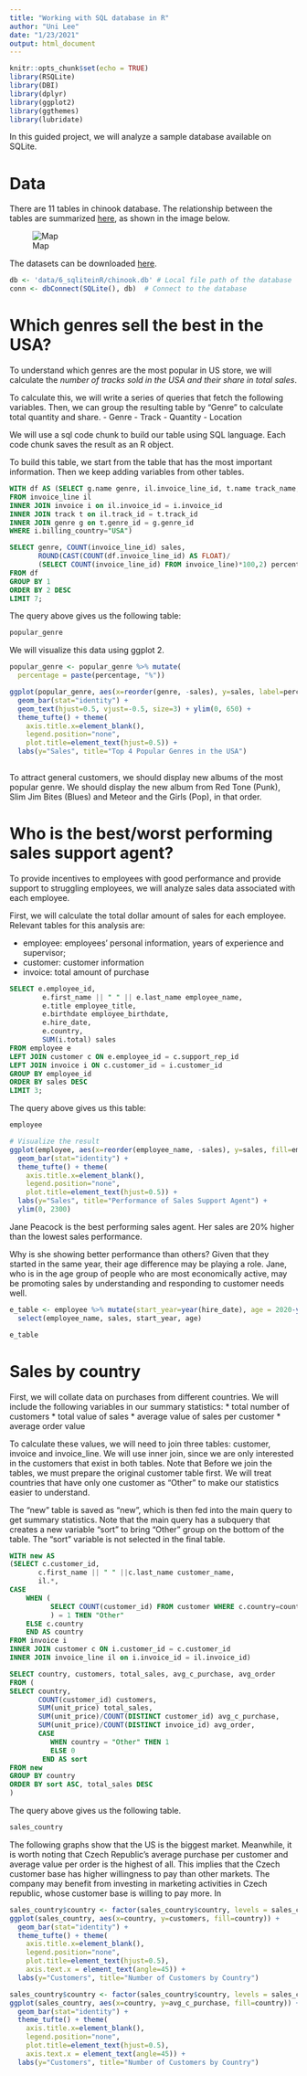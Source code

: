 ```yaml
---
title: "Working with SQL database in R"
author: "Uni Lee"
date: "1/23/2021"
output: html_document
---
```


```r
knitr::opts_chunk$set(echo = TRUE)
library(RSQLite)
library(DBI)
library(dplyr)
library(ggplot2)
library(ggthemes)
library(lubridate)
```

In this guided project, we will analyze a sample database available on SQLite. 

# Data

There are 11 tables in chinook database. The relationship between the tables are summarized [here](https://www.sqlitetutorial.net/sqlite-sample-database/), as shown in the image below.  

![Map](data/6_sqliteinR/database_map.jpg)

The datasets can be downloaded [here](https://www.sqlitetutorial.net/sqlite-sample-database/).

```r
db <- 'data/6_sqliteinR/chinook.db' # Local file path of the database
conn <- dbConnect(SQLite(), db)  # Connect to the database
```

# Which genres sell the best in the USA? 

To understand which genres are the most popular in US store, we will calculate the *number of tracks sold in the USA and their share in total sales*. 

To calculate this, we will write a series of queries that fetch the following variables. Then, we can group the resulting table by "Genre" to calculate total quantity and share.
- Genre 
- Track 
- Quantity 
- Location 

We will use a sql code chunk to build our table using SQL language. Each code chunk saves the result as an R object. 

To build this table, we start from the table that has the most important information. Then we keep adding variables from other tables. 

```sql

WITH df AS (SELECT g.name genre, il.invoice_line_id, t.name track_name, il.quantity 
FROM invoice_line il
INNER JOIN invoice i on il.invoice_id = i.invoice_id
INNER JOIN track t on il.track_id = t.track_id
INNER JOIN genre g on t.genre_id = g.genre_id
WHERE i.billing_country="USA")

SELECT genre, COUNT(invoice_line_id) sales,
       ROUND(CAST(COUNT(df.invoice_line_id) AS FLOAT)/ 
       (SELECT COUNT(invoice_line_id) FROM invoice_line)*100,2) percentage
FROM df
GROUP BY 1
ORDER BY 2 DESC
LIMIT 7;

```

The query above gives us the following table: 

```r
popular_genre
```

We will visualize this data using ggplot 2. 

```r
popular_genre <- popular_genre %>% mutate(
  percentage = paste(percentage, "%"))

ggplot(popular_genre, aes(x=reorder(genre, -sales), y=sales, label=percentage, fill=genre)) + 
  geom_bar(stat="identity") + 
  geom_text(hjust=0.5, vjust=-0.5, size=3) + ylim(0, 650) + 
  theme_tufte() + theme(
    axis.title.x=element_blank(), 
    legend.position="none", 
    plot.title=element_text(hjust=0.5)) + 
  labs(y="Sales", title="Top 4 Popular Genres in the USA")
                        

```

To attract general customers, we should display new albums of the most popular genre. We should display the new album from Red Tone (Punk), Slim Jim Bites (Blues) and Meteor and the Girls (Pop), in that order. 

# Who is the best/worst performing sales support agent? 

To provide incentives to employees with good performance and provide support to struggling employees, we will analyze sales data associated with each employee. 

First, we will calculate the total dollar amount of sales for each employee. Relevant tables for this analysis are:

* employee: employees' personal information, years of experience and supervisor;
* customer: customer information
* invoice: total amount of purchase 

```sql

SELECT e.employee_id, 
        e.first_name || " " || e.last_name employee_name, 
        e.title employee_title,
        e.birthdate employee_birthdate,
        e.hire_date,
        e.country,
        SUM(i.total) sales
FROM employee e
LEFT JOIN customer c ON e.employee_id = c.support_rep_id
LEFT JOIN invoice i ON c.customer_id = i.customer_id
GROUP BY employee_id
ORDER BY sales DESC
LIMIT 3;
```

The query above gives us this table: 

```r
employee
```


```r
# Visualize the result
ggplot(employee, aes(x=reorder(employee_name, -sales), y=sales, fill=employee_name)) + 
  geom_bar(stat="identity") + 
  theme_tufte() + theme(
    axis.title.x=element_blank(), 
    legend.position="none", 
    plot.title=element_text(hjust=0.5)) + 
  labs(y="Sales", title="Performance of Sales Support Agent") + 
  ylim(0, 2300)
```

Jane Peacock is the best performing sales agent. Her sales are 20% higher than the lowest sales performance. 

Why is she showing better performance than others? Given that they started in the same year, their age difference may be playing a role. Jane, who is in the age group of people who are most economically active, may be promoting sales by understanding and responding to customer needs well. 

```r
e_table <- employee %>% mutate(start_year=year(hire_date), age = 2020-year(employee_birthdate)) %>%
  select(employee_name, sales, start_year, age)

e_table 
```

# Sales by country

First, we will collate data on purchases from different countries. We will include the following variables in our summary statistics: 
* total number of customers
* total value of sales
* average value of sales per customer
* average order value

To calculate these values, we will need to join three tables: customer, invoice and invoice_line. We will use inner join, since we are only interested in the customers that exist in both tables. Note that Before we join the tables, we must prepare the original customer table first. We will treat countries that have only one customer as "Other" to make our statistics easier to understand. 

The "new" table is saved as "new", which is then fed into the main query to get summary statistics. Note that the main query has a subquery that creates a new variable "sort" to bring "Other" group on the bottom of the table. The "sort" variable is not selected in the final table.

```sql

WITH new AS 
(SELECT c.customer_id,  
       c.first_name || " " ||c.last_name customer_name,
       il.*,
CASE 
    WHEN (
          SELECT COUNT(customer_id) FROM customer WHERE c.country=country
          ) = 1 THEN "Other"
    ELSE c.country
    END AS country
FROM invoice i
INNER JOIN customer c ON i.customer_id = c.customer_id
INNER JOIN invoice_line il on i.invoice_id = il.invoice_id)

SELECT country, customers, total_sales, avg_c_purchase, avg_order
FROM (
SELECT country,
       COUNT(customer_id) customers,
       SUM(unit_price) total_sales,
       SUM(unit_price)/COUNT(DISTINCT customer_id) avg_c_purchase,
       SUM(unit_price)/COUNT(DISTINCT invoice_id) avg_order,
       CASE 
          WHEN country = "Other" THEN 1
          ELSE 0
        END AS sort
FROM new
GROUP BY country
ORDER BY sort ASC, total_sales DESC
)

```

The query above gives us the following table.

```r
sales_country
```

The following graphs show that the US is the biggest market. Meanwhile, it is worth noting that Czech Republic's average purchase per customer and average value per order is the highest of all. This implies that the Czech customer base has higher willingness to pay  than other markets. The company may benefit from investing in marketing activities in Czech republic, whose customer base is willing to pay more. In 

```r
sales_country$country <- factor(sales_country$country, levels = sales_country$country[order(-sales_country$customers)])
ggplot(sales_country, aes(x=country, y=customers, fill=country)) + 
  geom_bar(stat="identity") + 
  theme_tufte() + theme(
    axis.title.x=element_blank(), 
    legend.position="none", 
    plot.title=element_text(hjust=0.5),
    axis.text.x = element_text(angle=45)) + 
  labs(y="Customers", title="Number of Customers by Country")
```

```r
sales_country$country <- factor(sales_country$country, levels = sales_country$country[order(-sales_country$customers)])
ggplot(sales_country, aes(x=country, y=avg_c_purchase, fill=country)) + 
  geom_bar(stat="identity") + 
  theme_tufte() + theme(
    axis.title.x=element_blank(), 
    legend.position="none", 
    plot.title=element_text(hjust=0.5),
    axis.text.x = element_text(angle=45)) + 
  labs(y="Customers", title="Number of Customers by Country")
```









